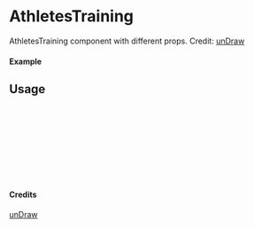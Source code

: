 
<Meta of={AthletesTraining} title="unDraw/AthletesTraining" />

# AthletesTraining

AthletesTraining component with different props.
Credit: [unDraw](https://undraw.co/illustrations)

#### Example

<Canvas of={AthletesTraining.Primary} />

## Usage

```ts
import { AthletesTraining } from "yadl-ui";

const Example = () => {
  return (
      <AthletesTraining />
  );
};

export default Example;
```

#### Credits
[unDraw](https://undraw.co/illustrations)

